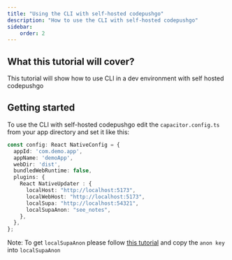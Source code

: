 ```yaml
---
title: "Using the CLI with self-hosted codepushgo"
description: "How to use the CLI with self-hosted codepushgo"
sidebar:
    order: 2
---
```


## What this tutorial will cover?

This tutorial will show how to use CLI in a dev environment with self hosted codepushgo

## Getting started

To use the CLI with self-hosted codepushgo edit the `capacitor.config.ts` from your app directory and set it like this:

```ts
const config: React NativeConfig = {
  appId: 'com.demo.app',
  appName: 'demoApp',
  webDir: 'dist',
  bundledWebRuntime: false,
  plugins: {
    React NativeUpdater : {
      localHost: "http://localhost:5173",
      localWebHost: "http://localhost:5173",
      localSupa: "http://localhost:54321",
      localSupaAnon: "see_notes",
    },
  },
};
```

Note: To get `localSupaAnon` please follow [this tutorial](/docs/plugin/self-hosted/local-dev/getting-started/) and copy the `anon key` into `localSupaAnon`
